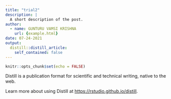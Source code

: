 ```yaml
---
title: "trial2"
description: |
  A short description of the post.
author:
  - name: GUNTURU VAMSI KRISHNA
    url: {example.html}
date: 07-24-2021
output:
  distill::distill_article:
    self_contained: false
---
```



```r
knitr::opts_chunk$set(echo = FALSE)
```

Distill is a publication format for scientific and technical writing, native to the web.

Learn more about using Distill at <https://rstudio.github.io/distill>.


